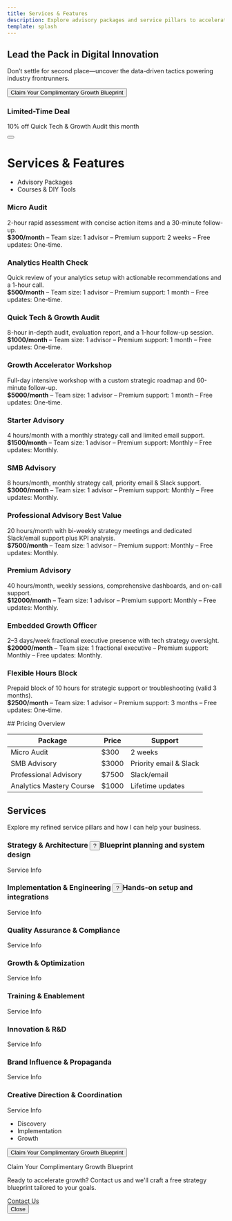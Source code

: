```yaml
---
title: Services & Features
description: Explore advisory packages and service pillars to accelerate your growth.
template: splash
---
```

<div class="carbon-container">
<section class="carbon-hero">
  <h1>Lead the Pack in Digital Innovation</h1>
  <p>Don’t settle for second place—uncover the data-driven tactics powering industry frontrunners.</p>
  <button data-modal-target="#blueprint-modal" class="bx--btn bx--btn--primary">Claim Your Complimentary Growth Blueprint</button>
</section>
<div class="bx--toast-notification" role="alert">
  <div class="bx--toast-notification__details">
    <h3 class="bx--toast-notification__title">Limited-Time Deal</h3>
    <p class="bx--toast-notification__subtitle">10% off Quick Tech & Growth Audit this month</p>
  </div>
  <button class="bx--toast-notification__close-button" type="button" aria-label="close"></button>
</div>


# Services & Features

<section>
<div data-tabs class="bx--tabs">
  <ul class="bx--tabs__nav" role="tablist">
    <li class="bx--tabs__nav-item bx--tabs__nav-item--selected" data-target="#advisory" role="tab">Advisory Packages</li>
    <li class="bx--tabs__nav-item" data-target="#courses" role="tab">Courses & DIY Tools</li>
  </ul>
  <div id="advisory" class="bx--tab-content" role="tabpanel">
<div class="bx--grid bx--grid--condensed">
  <div class="bx--row">
    <div class="bx--col-sm-12 bx--col-md-6 bx--col-lg-4">
      <div class="bx--tile">
        <h3>Micro Audit</h3>
        <p>2-hour rapid assessment with concise action items and a 30-minute follow-up.<br />
        <strong>$300/month</strong> – Team size: 1 advisor – Premium support: 2 weeks – Free updates: One-time.</p>
      </div>
    </div>
    <div class="bx--col-sm-12 bx--col-md-6 bx--col-lg-4">
      <div class="bx--tile">
        <h3>Analytics Health Check</h3>
        <p>Quick review of your analytics setup with actionable recommendations and a 1-hour call.<br />
        <strong>$500/month</strong> – Team size: 1 advisor – Premium support: 1 month – Free updates: One-time.</p>
      </div>
    </div>
    <div class="bx--col-sm-12 bx--col-md-6 bx--col-lg-4">
      <div class="bx--tile">
        <h3>Quick Tech &amp; Growth Audit</h3>
        <p>8-hour in-depth audit, evaluation report, and a 1-hour follow-up session.<br />
        <strong>$1000/month</strong> – Team size: 1 advisor – Premium support: 1 month – Free updates: One-time.</p>
      </div>
    </div>
    <div class="bx--col-sm-12 bx--col-md-6 bx--col-lg-4">
      <div class="bx--tile">
        <h3>Growth Accelerator Workshop</h3>
        <p>Full-day intensive workshop with a custom strategic roadmap and 60-minute follow-up.<br />
        <strong>$5000/month</strong> – Team size: 1 advisor – Premium support: 1 month – Free updates: One-time.</p>
      </div>
    </div>
    <div class="bx--col-sm-12 bx--col-md-6 bx--col-lg-4">
      <div class="bx--tile">
        <h3>Starter Advisory</h3>
        <p>4 hours/month with a monthly strategy call and limited email support.<br />
        <strong>$1500/month</strong> – Team size: 1 advisor – Premium support: Monthly – Free updates: Monthly.</p>
      </div>
    </div>
    <div class="bx--col-sm-12 bx--col-md-6 bx--col-lg-4">
      <div class="bx--tile">
        <h3>SMB Advisory</h3>
        <p>8 hours/month, monthly strategy call, priority email &amp; Slack support.<br />
        <strong>$3000/month</strong> – Team size: 1 advisor – Premium support: Monthly – Free updates: Monthly.</p>
      </div>
    </div>
    <div class="bx--col-sm-12 bx--col-md-6 bx--col-lg-4">
      <div class="bx--tile">
        <h3>Professional Advisory <span class="bx--tag bx--tag--green">Best Value</span></h3>
        <p>20 hours/month with bi-weekly strategy meetings and dedicated Slack/email support plus KPI analysis.<br />
        <strong>$7500/month</strong> – Team size: 1 advisor – Premium support: Monthly – Free updates: Monthly.</p>
      </div>
    </div>
    <div class="bx--col-sm-12 bx--col-md-6 bx--col-lg-4">
      <div class="bx--tile">
        <h3>Premium Advisory</h3>
        <p>40 hours/month, weekly sessions, comprehensive dashboards, and on-call support.<br />
        <strong>$12000/month</strong> – Team size: 1 advisor – Premium support: Monthly – Free updates: Monthly.</p>
      </div>
    </div>
    <div class="bx--col-sm-12 bx--col-md-6 bx--col-lg-4">
      <div class="bx--tile">
        <h3>Embedded Growth Officer</h3>
        <p>2–3 days/week fractional executive presence with tech strategy oversight.<br />
        <strong>$20000/month</strong> – Team size: 1 fractional executive – Premium support: Monthly – Free updates: Monthly.</p>
      </div>
    </div>
    <div class="bx--col-sm-12 bx--col-md-6 bx--col-lg-4">
      <div class="bx--tile">
        <h3>Flexible Hours Block</h3>
        <p>Prepaid block of 10 hours for strategic support or troubleshooting (valid 3 months).<br />
        <strong>$2500/month</strong> – Team size: 1 advisor – Premium support: 3 months – Free updates: One-time.</p>
      </div>
    </div>
  </div>
</div>
</div>
<div id="courses" class="bx--tab-content" role="tabpanel" hidden>
<div class="bx--grid bx--grid--condensed">
  <div class="bx--row">
    <div class="bx--col-sm-12 bx--col-md-6 bx--col-lg-4">
      <div class="bx--tile">
        <h3>DIY Growth Toolkit</h3>
        <p>Templates, guides, and quarterly educational webinars with lifetime access.<br />
        <strong>$500/month</strong> – Team size: Unlimited access – Premium support: Lifetime – Free updates: Quarterly.</p>
      </div>
    </div>
    <div class="bx--col-sm-12 bx--col-md-6 bx--col-lg-4">
      <div class="bx--tile">
        <h3>Analytics Mastery Course</h3>
        <p>Complete self-paced analytics training with lifetime updates and monthly live Q&amp;A sessions.<br />
        <strong>$1000/month</strong> – Team size: Unlimited access – Premium support: Lifetime – Free updates: Monthly.</p>
      </div>
    </div>
  </div>
</div>
</div>
</div>
</section>
## Pricing Overview

<section>
<table class="bx--data-table bx--data-table--compact">
  <thead>
    <tr><th>Package</th><th>Price</th><th>Support</th></tr>
  </thead>
  <tbody>
    <tr><td>Micro Audit</td><td>$300</td><td>2 weeks</td></tr>
    <tr><td>SMB Advisory</td><td>$3000</td><td>Priority email & Slack</td></tr>
    <tr><td>Professional Advisory</td><td>$7500</td><td>Slack/email</td></tr>
    <tr><td>Analytics Mastery Course</td><td>$1000</td><td>Lifetime updates</td></tr>
  </tbody>

</table>
</section>


## Services

<section>
Explore my refined service pillars and how I can help your business.

<div class="bx--grid bx--grid--condensed">
  <div class="bx--row">
    <div class="bx--col-sm-12 bx--col-md-6 bx--col-lg-4"><h3>Strategy &amp; Architecture <span data-toggletip class="bx--toggletip"><button class="bx--toggletip-label">?</button><span class="bx--toggletip-content">Blueprint planning and system design</span></span></h3><p>Service Info</p></div>
    <div class="bx--col-sm-12 bx--col-md-6 bx--col-lg-4"><h3>Implementation &amp; Engineering <span data-toggletip class="bx--toggletip"><button class="bx--toggletip-label">?</button><span class="bx--toggletip-content">Hands-on setup and integrations</span></span></h3><p>Service Info</p></div>
    <div class="bx--col-sm-12 bx--col-md-6 bx--col-lg-4"><h3>Quality Assurance &amp; Compliance</h3><p>Service Info</p></div>
    <div class="bx--col-sm-12 bx--col-md-6 bx--col-lg-4"><h3>Growth &amp; Optimization</h3><p>Service Info</p></div>
    <div class="bx--col-sm-12 bx--col-md-6 bx--col-lg-4"><h3>Training &amp; Enablement</h3><p>Service Info</p></div>
    <div class="bx--col-sm-12 bx--col-md-6 bx--col-lg-4"><h3>Innovation &amp; R&amp;D</h3><p>Service Info</p></div>
    <div class="bx--col-sm-12 bx--col-md-6 bx--col-lg-4"><h3>Brand Influence &amp; Propaganda</h3><p>Service Info</p></div>
    <div class="bx--col-sm-12 bx--col-md-6 bx--col-lg-4"><h3>Creative Direction &amp; Coordination</h3><p>Service Info</p></div>
  </div>
</div>
<ul class="bx--progress">
  <li class="bx--progress-step bx--progress-step--current">
    <span class="bx--progress-label">Discovery</span>
  </li>
  <li class="bx--progress-step">
    <span class="bx--progress-label">Implementation</span>
  </li>
  <li class="bx--progress-step">
    <span class="bx--progress-label">Growth</span>
  </li>
</ul>


<button data-modal-target="#blueprint-modal" class="bx--btn bx--btn--primary">Claim Your Complimentary Growth Blueprint</button>

</section>

</div>

<div data-modal id="blueprint-modal" class="bx--modal" tabindex="-1" role="dialog">
  <div class="bx--modal-container">
    <p class="bx--modal-header__heading bx--type-beta">Claim Your Complimentary Growth Blueprint</p>
    <div class="bx--modal-content">
      <p>Ready to accelerate growth? Contact us and we'll craft a free strategy blueprint tailored to your goals.</p>
      <a href="/community/contact/" class="bx--btn bx--btn--primary">Contact Us</a>
    </div>
    <div class="bx--modal-footer">
      <button class="bx--btn bx--btn--secondary" data-modal-close>Close</button>
    </div>
  </div>
</div>
